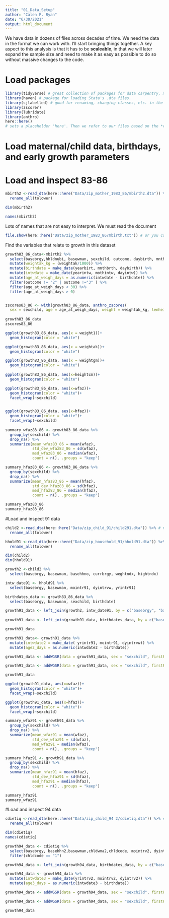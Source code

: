 ```yaml
---
title: "01_Data_Setup"
author: "Calen P. Ryan"
date: "6/30/2021"
output: html_document
---
```


We have data in dozens of files across decades of time. We need the data in the format we can work with. I'll start bringing things together. A key aspect to this analysis is that it has to be **scaleable**, in that we will later expand the sample size and need to make it as easy as possible to do so without massive changes to the code. 



# Load packages
```r
library(tidyverse) # great collection of packages for data carpentry, modelling, and visualization
library(haven) # package for loading Stata's .dta files. 
library(sjlabelled) # good for renaming, changing classes, etc. in the piped dplyr mode
library(zscorer)
library(lubridate)
library(anthro)
here::here()
# sets a placeholder 'here'. Then we refer to our files based on the *relative* not the *absolute* location.
```



# Load maternal/child data, birthdays, and early growth parameters

# Load and inspect 83-86
```r

mbirth2 <-read_dta(here::here("Data/zip_mother_1983_86/mbirth2.dta")) %>% # note: here::here calls the here function
  rename_all(tolower)

dim(mbirth2)
```
```r
names(mbirth2)
```
Lots of names that are not easy to interpret. We must read the document
```r
file.show(here::here("Data/zip_mother_1983_86/mbirth.txt")) # or you can click on it - easier to 'control + f ' to find words

```

Find the variables that relate to growth in this dataset
```r

growth83_86_data<-mbirth2 %>% 
  select(basebrgy,hhldnubi, basewman, sexchild, outcome, daybirth, mnthbrth, yearbirt, dayintw, mothintw, yearintw, bbweight,weight1, weightak, weightgm, heightcm ) %>% 
  mutate(weightak_kg = (weightak/1000)) %>% 
  mutate(birthdate = make_date(yearbirt, mnthbrth, daybirth)) %>% 
  mutate(intwdate = make_date(yearintw, mothintw, dayintw)) %>% 
  mutate(age_at_weigh_days = as.numeric(intwdate - birthdate)) %>%
  filter(outcome != "2" | outcome !="3" ) %>% 
  filter(age_at_weigh_days < 30) %>% 
  filter(age_at_weigh_days > 0)


zscores83_86 <- with(growth83_86_data, anthro_zscores(
  sex = sexchild, age = age_at_weigh_days, weight = weightak_kg, lenhei = heightcm))
    
growth83_86_data
zscores83_86


```

```r
ggplot(growth83_86_data, aes(x = weight1))+
  geom_histogram(color = "white")

ggplot(growth83_86_data, aes(x = weightak))+
  geom_histogram(color = "white")

ggplot(growth83_86_data, aes(x = weightgm))+
  geom_histogram(color = "white")
  
ggplot(growth83_86_data, aes(x=heightcm))+
  geom_histogram(color = "white")
```
```r

ggplot(growth83_86_data, aes(x=wfaz))+
  geom_histogram(color = "white")+
  facet_wrap(~sexchild)


ggplot(growth83_86_data, aes(x=hfaz))+
  geom_histogram(color = "white")+
  facet_wrap(~sexchild)
  
summary_wfaz83_86 <- growth83_86_data %>%
  group_by(sexchild) %>% 
  drop_na() %>%
  summarize(mean_wfaz83_86 = mean(wfaz),
            std_dev_wfaz83_86 = sd(wfaz),
            med_wfaz83_86 = median(wfaz),
            count = n(), .groups = "keep")

summary_hfaz83_86 <- growth83_86_data %>%
  group_by(sexchild) %>% 
  drop_na() %>%
  summarize(mean_hfaz83_86 = mean(hfaz),
            std_dev_hfaz83_86 = sd(hfaz),
            med_hfaz83_86 = median(hfaz),
            count = n(), .groups = "keep")

summary_wfaz83_86
summary_hfaz83_86 
```


#Load and inspect 91 data
```r
child2 <-read_dta(here::here("Data/zip_child_91/child291.dta")) %>% # note: here::here calls the here function
  rename_all(tolower)

hhold91 <-read_dta(here::here("Data/zip_household_91/hhold91.dta")) %>% # note: here::here calls the here function
  rename_all(tolower)

dim(child2)
dim(hhold91)
```

```r
growth2 <-child2 %>%
  select(basebrgy, basewman, basehhno, currbrgy, weghtndx, hightndx) 

intw_date91 <- hhold91 %>% 
  select(basebrgy, basewman, mointr91, dyintrvw, yrintr91)

birthdates_data <- growth83_86_data %>% 
  select(basebrgy, basewman, sexchild, birthdate)

growth91_data <- left_join(growth2, intw_date91, by = c("basebrgy", "basewman"))
         
growth91_data <- left_join(growth91_data, birthdates_data, by = c("basebrgy", "basewman"))

growth91_data
```

```r
growth91_data<- growth91_data %>% 
  mutate(intwdate2 = make_date( yrintr91, mointr91, dyintrvw)) %>% 
  mutate(age2_days = as.numeric(intwdate2 - birthdate))

growth91_data <- addWGSR(data = growth91_data, sex = "sexchild", firstPart= "weghtndx", secondPart = "age2_days", index = "wfa")

growth91_data <- addWGSR(data = growth91_data, sex = "sexchild", firstPart = "hightndx", secondPart = "age2_days", index = "hfa")

growth91_data
```
```r
ggplot(growth91_data, aes(x=wfaz))+
  geom_histogram(color = "white")+
  facet_wrap(~sexchild)

ggplot(growth91_data, aes(x=hfaz))+
  geom_histogram(color = "white")+
  facet_wrap(~sexchild)

summary_wfaz91 <- growth91_data %>%
  group_by(sexchild) %>% 
  drop_na() %>%
  summarize(mean_wfaz91 = mean(wfaz),
            std_dev_wfaz91 = sd(wfaz),
            med_wfaz91 = median(wfaz),
            count = n(), .groups = "keep")

summary_hfaz91 <- growth91_data %>%
  group_by(sexchild) %>% 
  drop_na() %>% 
  summarize(mean_hfaz91 = mean(hfaz),
            std_dev_hfaz91 = sd(hfaz),
            med_hfaz91 = median(hfaz),
            count = n(), .groups = "keep")

summary_hfaz91
summary_wfaz91
```

#Load and inspect 94 data


```r

cdietiq <-read_dta(here::here("Data/zip_child_94 2/cdietiq.dta")) %>% # note: here::here calls the here function
  rename_all(tolower)

dim(cdietiq)
names(cdietiq)
```


```r
growth94_data <- cdietiq %>% 
  select(basebrgy, basehhn2,basewman,chldwma2,chldcode, mointrv2, dyintrv2, yrintrv2, weghtnd2, hightnd2) %>% 
  filter(chldcode == "1")

growth94_data <- left_join(growth94_data, birthdates_data, by = c("basebrgy", "basewman")) 

growth94_data <- growth94_data %>% 
  mutate(intwdate3 = make_date(yrintrv2, mointrv2, dyintrv2)) %>% 
  mutate(age3_days = as.numeric(intwdate3 - birthdate))

growth94_data <- addWGSR(data = growth94_data, sex = "sexchild", firstPart= "weghtnd2", secondPart = "age3_days", index = "wfa")

growth94_data <- addWGSR(data = growth94_data, sex = "sexchild", firstPart = "hightnd2", secondPart = "age3_days", index = "hfa")

growth94_data

  
```








